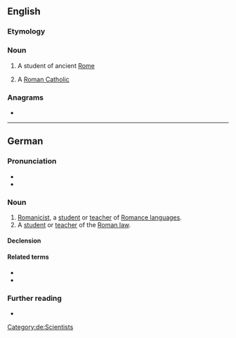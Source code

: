 {{also|romanist}}
==English==

===Etymology===
{{suffix|en|Roman|ist}}

===Noun===
{{en-noun}}

# A student of ancient [[Rome]]
# {{lb|en|informal}} A [[Roman Catholic]]

===Anagrams===
* {{anagrams|en|a=aimnorst|Martinos|Monastir|Stromain}}

----

==German==
{{slim-wikipedia|Romanistik|lang=de}}

===Pronunciation===
* {{IPA|de|/ʁomaˈnɪst/}}
* {{audio|de|De-Romanist.ogg|Audio}}

===Noun===
{{de-noun|m|Romanisten|Romanisten|f=Romanistin}}

# [[Romanicist]], a [[student]] or [[teacher]] of [[Romance language]]s.
# A [[student]] or [[teacher]] of the [[Roman law]].

====Declension====
{{de-decl-noun-m|en|en}}

====Related terms====
* {{l|de|Romanistik}}
* {{l|de|romanistisch}}

===Further reading===
* {{R:Duden}}

[[Category:de:Scientists]]